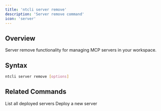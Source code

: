 ```yaml
---
title: 'ntcli server remove'
description: 'Server remove command'
icon: 'server'
---
```


## Overview

Server remove functionality for managing MCP servers in your workspace.

## Syntax

```bash
ntcli server remove [options]
```

## Related Commands

<CardGroup cols={2}>
  <Card
    title="server list"
    icon="list"
    href="/commands/server/list"
  >
    List all deployed servers
  </Card>
  <Card
    title="server deploy"
    icon="rocket"
    href="/commands/server/deploy"
  >
    Deploy a new server
  </Card>
</CardGroup>
